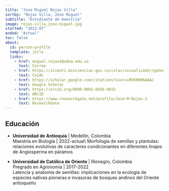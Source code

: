 ```yaml
---
title: "Jose Miguel Rojas Villa"
sortby: "Rojas Villa, Jose Miguel"
subtitle: "Estudiante de maestría"
image: rojas-villa_jose-miguel.jpg
started: "2022-07"
ended: "Actual"
toc: false
about:
  id: person-profile
  template: jolla
  links:
    - href: miguel.rojas4@udea.edu.co
      text: Correo
    - href: https://scienti.minciencias.gov.co/cvlac/visualizador/generarCurriculoCv.do?cod_rh=0002020998
      text: CvLAC
    - href: https://scholar.google.com/citations?user=iRhKRKMAAAAJ
      text: Google Scholar
    - href: https://orcid.org/0000-0002-6656-9932
      text: ORCID
    - href: https://www.researchgate.net/profile/Jose-M-Rojas-2
      text: ResearchGate
---
```


:::{#person-profile}
:::



## Educación

-   **Universidad de Antioquia** \| Medellín, Colombia\
    Maestría en Biología \| 2022-actual\\
    Morfología de semillas y plantulas: relaciones evolutivas de caracteres condicionantes en diferentes linajes de Angiosperma en páramos

-   **Universidad de Católica de Oriente** \| Rionegro, Colombia\
    Pregrado en Agronomía \| 2017-2022\
    Latencia y anatomía de semillas: implicaciones en la ecología de especies nativas pioneras e invasoras de bosques andinos del Oriente antioqueño
